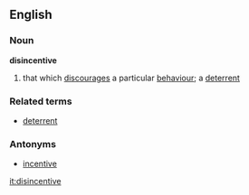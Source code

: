 ==English==

===Noun===
'''disincentive'''
#that which [[discourages]] a particular [[behaviour]]; a [[deterrent]]
=== Related terms ===
*[[deterrent]]
===Antonyms===
*[[incentive]]
[[it:disincentive]]